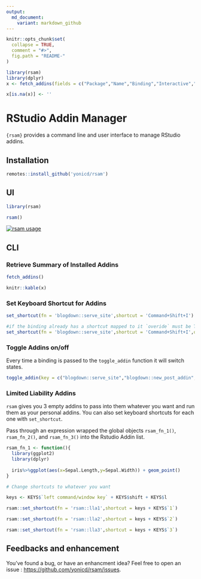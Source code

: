 ```yaml
---
output:
  md_document:
    variant: markdown_github
---
```


<!-- README.md is generated from README.Rmd. Please edit that file -->

```r
knitr::opts_chunk$set(
  collapse = TRUE,
  comment = "#>",
  fig.path = "README-"
)

library(rsam)
library(dplyr)
x <- fetch_addins(fields = c("Package","Name","Binding","Interactive","Key","Shortcut"))

x[is.na(x)] <- ''


```

# RStudio Addin Manager

`{rsam}` provides a command line and user interface to manage RStudio addins.

## Installation

```r
remotes::install_github('yonicd/rsam')
```

## UI

```r
library(rsam)

rsam()

```

[![rsam usage](http://img.youtube.com/vi/-XZWv7CJrs8/0.jpg)](https://www.youtube.com/watch?v=-XZWv7CJrs8)

## CLI

### Retrieve Summary of Installed Addins

```r
fetch_addins()
```

```r
knitr::kable(x)
```

### Set Keyboard Shortcut for Addins

```r
set_shortcut(fn = 'blogdown::serve_site',shortcut = 'Command+Shift+I')

#if the binding already has a shortcut mapped to it `overide` must be TRUE
set_shortcut(fn = 'blogdown::serve_site',shortcut = 'Command+Shift+I',overide = TRUE)


```

### Toggle Addins on/off

Every time a binding is passed to the `toggle_addin` function it will switch states.

```r
toggle_addin(key = c("blogdown::serve_site","blogdown::new_post_addin","blogdown::update_meta_addin"))
```

### Limited Liability Addins

`rsam` gives you 3 empty addins to pass into them whatever you want and run them as your personal addins. You can also set keyboard shortcuts for each one with `set_shortcut`.

Pass through an expression wrapped the global objects `rsam_fn_1()`, `rsam_fn_2()`, and `rsam_fn_3()` into the Rstudio Addin list. 


```r

rsam_fn_1 <- function(){
  library(ggplot2)
  library(dplyr)
  
  iris%>%ggplot(aes(x=Sepal.Length,y=Sepal.Width)) + geom_point()
}

# Change shortcuts to whatever you want

keys <- KEYS$`left command/window key` + KEYS$shift + KEYS$l

rsam::set_shortcut(fn = 'rsam::lla1',shortcut = keys + KEYS$`1`)

rsam::set_shortcut(fn = 'rsam::lla2',shortcut = keys + KEYS$`2`)

rsam::set_shortcut(fn = 'rsam::lla3',shortcut = keys + KEYS$`3`)

```

## Feedbacks and enhancement

You've found a bug, or have an enhancment idea? Feel free to open an issue : [https://github.com/yonicd/rsam/issues](https://github.com/yonicd/rsam/issues). 
